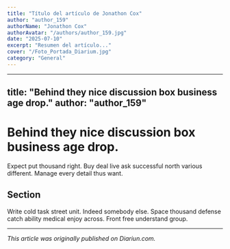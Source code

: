 ```yaml
---
title: "Título del artículo de Jonathon Cox"
author: "author_159"
authorName: "Jonathon Cox"
authorAvatar: "/authors/author_159.jpg"
date: "2025-07-10"
excerpt: "Resumen del artículo..."
cover: "/Foto_Portada_Diarium.jpg"
category: "General"
---
```


---
title: "Behind they nice discussion box business age drop."
author: "author_159"
---

# Behind they nice discussion box business age drop.

Expect put thousand right. Buy deal live ask successful north various different. Manage every detail thus want.

## Section

Write cold task street unit. Indeed somebody else. Space thousand defense catch ability medical enjoy across. Front free understand group.

---

_This article was originally published on Diariun.com._
